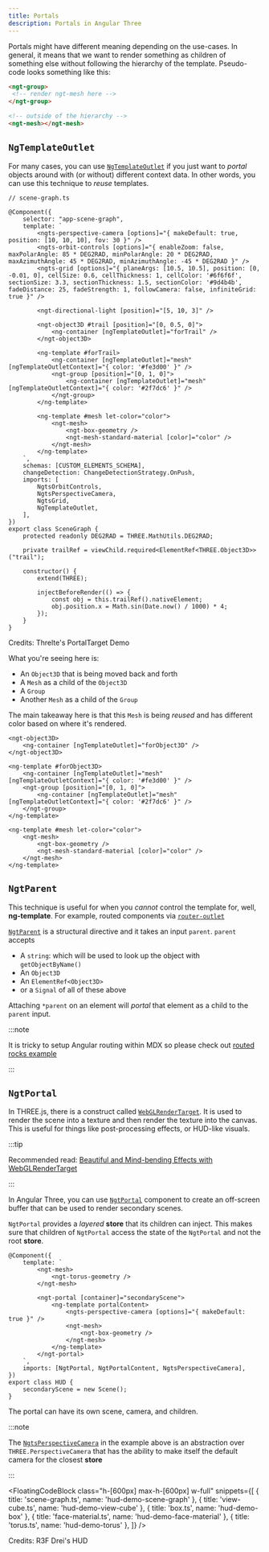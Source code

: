 ```yaml
---
title: Portals
description: Portals in Angular Three
---
```



Portals might have different meaning depending on the use-cases. In general,
it means that we want to render something as children of something else without following
the hierarchy of the template. Pseudo-code looks something like this:

```html
<ngt-group>
 <!-- render ngt-mesh here -->
</ngt-group>

<!-- outside of the hierarchy -->
<ngt-mesh></ngt-mesh>
```

## `NgTemplateOutlet`

For many cases, you can use [`NgTemplateOutlet`](https://angular.dev/api/common/NgTemplateOutlet?tab=api) if you just want to _portal_ objects around with (or without) different context data. In other words, you can
use this technique to _reuse_ templates.

```angular-ts
// scene-graph.ts

@Component({
    selector: "app-scene-graph",
    template: `
        <ngts-perspective-camera [options]="{ makeDefault: true, position: [10, 10, 10], fov: 30 }" />
        <ngts-orbit-controls [options]="{ enableZoom: false, maxPolarAngle: 85 * DEG2RAD, minPolarAngle: 20 * DEG2RAD, maxAzimuthAngle: 45 * DEG2RAD, minAzimuthAngle: -45 * DEG2RAD }" />
        <ngts-grid [options]="{ planeArgs: [10.5, 10.5], position: [0, -0.01, 0], cellSize: 0.6, cellThickness: 1, cellColor: '#6f6f6f', sectionSize: 3.3, sectionThickness: 1.5, sectionColor: '#9d4b4b', fadeDistance: 25, fadeStrength: 1, followCamera: false, infiniteGrid: true }" />

        <ngt-directional-light [position]="[5, 10, 3]" />

        <ngt-object3D #trail [position]="[0, 0.5, 0]">
            <ng-container [ngTemplateOutlet]="forTrail" />
        </ngt-object3D>

        <ng-template #forTrail>
            <ng-container [ngTemplateOutlet]="mesh" [ngTemplateOutletContext]="{ color: '#fe3d00' }" />
            <ngt-group [position]="[0, 1, 0]">
                <ng-container [ngTemplateOutlet]="mesh" [ngTemplateOutletContext]="{ color: '#2f7dc6' }" />
            </ngt-group>
        </ng-template>

        <ng-template #mesh let-color="color">
            <ngt-mesh>
                <ngt-box-geometry />
                <ngt-mesh-standard-material [color]="color" />
            </ngt-mesh>
        </ng-template>
    `,
    schemas: [CUSTOM_ELEMENTS_SCHEMA],
    changeDetection: ChangeDetectionStrategy.OnPush,
    imports: [
        NgtsOrbitControls,
        NgtsPerspectiveCamera,
        NgtsGrid,
        NgTemplateOutlet,
    ],
})
export class SceneGraph {
    protected readonly DEG2RAD = THREE.MathUtils.DEG2RAD;

    private trailRef = viewChild.required<ElementRef<THREE.Object3D>>("trail");

    constructor() {
        extend(THREE);

        injectBeforeRender(() => {
            const obj = this.trailRef().nativeElement;
            obj.position.x = Math.sin(Date.now() / 1000) * 4;
        });
    }
}
```

<div class="h-[600px] w-full rounded border border-dashed border-accent-600 dark:border-accent-200">
 <TemplateOutletDemo client:only step={1} />
</div>
<Credit link="https://threlte.xyz/docs/reference/extras/portal#render-to-a-portaltarget">
 Credits: Threlte's PortalTarget Demo
</Credit>

What you're seeing here is:

- An `Object3D` that is being moved back and forth
- A `Mesh` as a child of the `Object3D`
- A `Group`
- Another `Mesh` as a child of the `Group`

The main takeaway here is that this `Mesh` is being _reused_ and has different color based on where it's rendered.

```angular-html
<ngt-object3D>
    <ng-container [ngTemplateOutlet]="forObject3D" />
</ngt-object3D>

<ng-template #forObject3D>
    <ng-container [ngTemplateOutlet]="mesh" [ngTemplateOutletContext]="{ color: '#fe3d00' }" />
    <ngt-group [position]="[0, 1, 0]">
        <ng-container [ngTemplateOutlet]="mesh" [ngTemplateOutletContext]="{ color: '#2f7dc6' }" />
    </ngt-group>
</ng-template>

<ng-template #mesh let-color="color">
    <ngt-mesh>
        <ngt-box-geometry />
        <ngt-mesh-standard-material [color]="color" />
    </ngt-mesh>
</ng-template>
```

## `NgtParent`

This technique is useful for when you _cannot_ control the template for, well, **ng-template**.
For example, routed components via [`router-outlet`](https://angular.dev/api/router/RouterOutlet)

[`NgtParent`](/reference/core/parent) is a structural directive and it takes an input `parent`. `parent` accepts

- A `string`: which will be used to look up the object with `getObjectByName()`
- An `Object3D`
- An `ElementRef<Object3D>`
- or a `Signal` of all of these above

Attaching `*parent` on an element will _portal_ that element as a child to the `parent` input.

:::note

It is tricky to setup Angular routing within MDX so please check out [routed rocks example](https://demo.angularthree.org/routed-rocks)

:::

## `NgtPortal`

In THREE.js, there is a construct called [`WebGLRenderTarget`](https://threejs.org/docs/#api/en/renderers/WebGLRenderTarget). It is used to render the scene into a texture and then
render the texture into the canvas. This is useful for things like post-processing effects, or HUD-like visuals.

:::tip

Recommended read: [Beautiful and Mind-bending Effects with WebGLRenderTarget](https://blog.maximeheckel.com/posts/beautiful-and-mind-bending-effects-with-webgl-render-targets/)

:::

In Angular Three, you can use [`NgtPortal`](/reference/core/portal) component to create an off-screen buffer that can be used to render secondary scenes.

`NgtPortal` provides a _layered_ **store** that its children can inject. This makes sure that children of `NgtPortal`
access the state of the `NgtPortal` and not the root **store**.

```angular-ts
@Component({
    template: `
        <ngt-mesh>
            <ngt-torus-geometry />
        </ngt-mesh>

        <ngt-portal [container]="secondaryScene">
            <ng-template portalContent>
                <ngts-perspective-camera [options]="{ makeDefault: true }" />
                <ngt-mesh>
                    <ngt-box-geometry />
                </ngt-mesh>
            </ng-template>
        </ngt-portal>
    `,
    imports: [NgtPortal, NgtPortalContent, NgtsPerspectiveCamera],
})
export class HUD {
    secondaryScene = new Scene();
}
```

The portal can have its own scene, camera, and children.

:::note

The [`NgtsPerspectiveCamera`](/reference/soba/cameras/perspective-camera) in the example above is an abstraction
over `THREE.PerspectiveCamera` that has the ability to make itself the default camera for the closest **store**

:::

<FloatingCodeBlock
 class="h-[600px] max-h-[600px] w-full"
 snippets={[
  { title: 'scene-graph.ts', name: 'hud-demo-scene-graph' },
  { title: 'view-cube.ts', name: 'hud-demo-view-cube' },
  { title: 'box.ts', name: 'hud-demo-box' },
  { title: 'face-material.ts', name: 'hud-demo-face-material' },
  { title: 'torus.ts', name: 'hud-demo-torus' },
 ]}
/>

<div class="h-[600px] w-full rounded border border-dashed border-accent-600 dark:border-accent-200">
 <HudDemo client:only step={1} />
</div>
<Credit link="https://drei.docs.pmnd.rs/portals/hud">Credits: R3F Drei's HUD</Credit>
